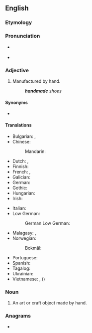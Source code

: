 {{also|hand-made|hand made}}
==English==

===Etymology===
{{compound|en|hand|made}}

===Pronunciation===
* {{a|US}} {{IPA|en|/ˈhændˌmeɪd/}}
* {{homophones|en|handmaid}}

===Adjective===
{{en-adj|-}}

# Manufactured by hand.
#: '''''handmade''' shoes''

====Synonyms====
* {{l|en|handcrafted}}

====Translations====
{{trans-top|made by hand}}
* Bulgarian: {{t|bg|ръчен}}, {{t|bg|изработен на ръка}}
* Chinese:
*: Mandarin: {{t+|cmn|手工|tr=shǒugōng}}
* Dutch: {{t|nl|[[met]] [[de]] [[hand]] [[gemaakt]]}}, {{t+|nl|handgemaakt}}
* Finnish: {{t|fi|[[käsin]] [[tehdä|tehty]]}}
* French: {{t+|fr|manuel}}, {{t|fr|fait main|m}}
* Galician: {{t|gl|feito á man}}
* German: {{t|de|handgemacht}}
* Gothic: {{t|got|𐌷𐌰𐌽𐌳𐌿𐍅𐌰𐌿𐍂𐌷𐍄𐍃}}
* Hungarian: {{t|hu|kézzel készített}}
* Irish: {{t|ga|lámhdhéanta}}
{{trans-mid}}
* Italian: {{t|it|[[fatto]] [[a mano]]}}
* Low German:
*: German Low German: {{t|nds-de|handmaakt}}
* Malagasy: {{t|mg|vita tanana}}, {{t|mg|natao tanana}}
* Norwegian:
*: Bokmål: {{t+|nb|håndlaget}}
* Portuguese: {{t|pt|[[feito]] com as [[mão]]s}}
* Spanish: {{t|es|hecho a mano}}
* Tagalog: {{t|tl|gawang-kamay}}
* Ukrainian: {{t|uk|ручної роботи}}
* Vietnamese: {{t|vi|làm bằng tay}}, {{t+|vi|thủ công}} ({{t|vi|手工|sc=Hani}})
{{trans-bottom}}

===Noun===
{{en-noun}}

# An art or craft object made by hand.

===Anagrams===
* {{anagrams|en|a=aaddehmn|made hand}}
